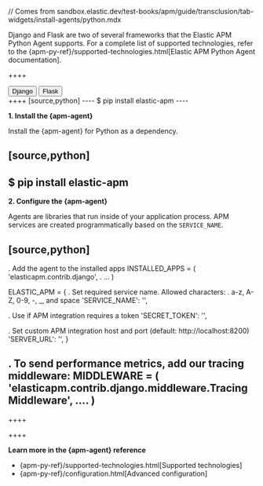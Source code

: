 // Comes from sandbox.elastic.dev/test-books/apm/guide/transclusion/tab-widgets/install-agents/python.mdx

Django and Flask are two of several frameworks that the Elastic APM Python Agent
supports. For a complete list of supported technologies, refer to the
{apm-py-ref}/supported-technologies.html[Elastic APM Python Agent documentation].

++++
<div class="tabs" data-tab-group="transclusion-apm-guide-install-agents-python">
  <div role="tablist" aria-label="transclusion-apm-guide-install-agents-python">
    <button role="tab" aria-selected="true" aria-controls="transclusion-apm-guide-install-agents-python-django-panel" id="transclusion-apm-guide-install-agents-python-django-button">
      Django
    </button>
    <button role="tab" aria-selected="false" aria-controls="transclusion-apm-guide-install-agents-python-flask-panel" id="transclusion-apm-guide-install-agents-python-flask-button" tabindex="-1">
      Flask
    </button>
  </div>
  <div tabindex="0" role="tabpanel" id="transclusion-apm-guide-install-agents-python-django-panel" aria-labelledby="transclusion-apm-guide-install-agents-python-django-button">
++++
[source,python]
----
$ pip install elastic-apm
----

**1. Install the {apm-agent}**

Install the {apm-agent} for Python as a dependency.

[source,python]
----
$ pip install elastic-apm
----

**2. Configure the {apm-agent}**

Agents are libraries that run inside of your application process.
APM services are created programmatically based on the `SERVICE_NAME`.

[source,python]
----
. Add the agent to the installed apps
INSTALLED_APPS = (
  'elasticapm.contrib.django',
  . ...
)

ELASTIC_APM = {
  . Set required service name. Allowed characters:
  . a-z, A-Z, 0-9, -, _, and space
  'SERVICE_NAME': '',

  . Use if APM integration requires a token
  'SECRET_TOKEN': '',

  . Set custom APM integration host and port (default: http://localhost:8200)
  'SERVER_URL': '',
}

. To send performance metrics, add our tracing middleware:
MIDDLEWARE = (
  'elasticapm.contrib.django.middleware.TracingMiddleware',
  ....
)
----

++++
  </div>
  <div tabindex="0" role="tabpanel" id="transclusion-apm-guide-install-agents-python-flask-panel" aria-labelledby="transclusion-apm-guide-install-agents-python-flask-button" hidden="">
++++
**1. Install the {apm-agent}**

Install the {apm-agent} for Python as a dependency.

[source,python]
----
$ pip install elastic-apm[flask]
----

**2. Configure the {apm-agent}**

Agents are libraries that run inside of your application process.
APM services are created programmatically based on the `SERVICE_NAME`.

[source,python]
----
. initialize using environment variables
from elasticapm.contrib.flask import ElasticAPM
app = Flask(__name__)
apm = ElasticAPM(app)

. or configure to use ELASTIC_APM in your application settings
from elasticapm.contrib.flask import ElasticAPM
app.config['ELASTIC_APM'] = {
  . Set required service name. Allowed characters:
  . a-z, A-Z, 0-9, -, _, and space
  'SERVICE_NAME': '',

  . Use if APM integration requires a token
  'SECRET_TOKEN': '',

  . Set custom APM integration host and port (default: http://localhost:8200)
  'SERVER_URL': '',
}

apm = ElasticAPM(app)
----

++++
  </div>
</div>
++++

**Learn more in the {apm-agent} reference**

* {apm-py-ref}/supported-technologies.html[Supported technologies]
* {apm-py-ref}/configuration.html[Advanced configuration]
